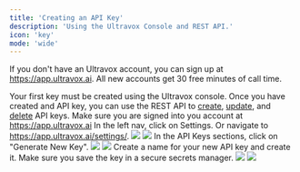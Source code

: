 ```yaml
---
title: 'Creating an API Key'
description: 'Using the Ultravox Console and REST API.'
icon: 'key'
mode: 'wide'
---
```


<Info>If you don't have an Ultravox account, you can sign up at https://app.ultravox.ai. All new accounts get 30 free minutes of call time.</Info>

Your first key must be created using the Ultravox console. Once you have created and API key, you can use the REST API to [create](/api-reference/accounts-apikeys/apikeys-post), [update](/api-reference/accounts-apikeys/apikeys-patch), and [delete](/api-reference/accounts-apikeys/apikeys-delete) API keys.
<Steps>
  <Step title="Sign-In">
    Make sure you are signed into you account at https://app.ultravox.ai
  </Step>
  <Step title="Go to Settings">
    In the left nav, click on Settings. Or navigate to https://app.ultravox.ai/settings/.
    <img className="block h-64 dark:hidden" src="/images/screenshots/settings-light.png" />
    <img className="hidden h-64 dark:block" src="/images/screenshots/settings-dark.png" />
  </Step>
  <Step title="Click 'Generate New Key'">
    In the API Keys sections, click on "Generate New Key".
    <img className="block h-64 dark:hidden" src="/images/screenshots/generatenewapikey-light.png" />
    <img className="hidden h-64 dark:block" src="/images/screenshots/generatenewapikey-dark.png" />
  </Step>
  <Step title="Name the Key and Save">
    Create a name for your new API key and create it. Make sure you save the key in a secure secrets manager.
    <img className="block h-64 dark:hidden" src="/images/screenshots/newapikey-light.png" />
    <img className="hidden h-64 dark:block" src="/images/screenshots/newapikey-dark.png" />
  </Step>
</Steps>


## 